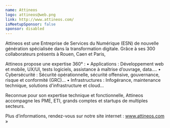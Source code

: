 ```yaml
---
name: Attineos
logo: attineos@web.png
link: http://www.attineos.com/
isMeetupSponsor: false
sponsor: disabled
---
```


Attineos est une Entreprise de Services du Numérique (ESN) de nouvelle génération 
spécialisée dans la transformation digitale. Grâce à ses 300 collaborateurs 
présents à Rouen, Caen et Paris, 

Attineos propose une expertise 360° :
• Applications : Développement web et mobile, UX/UI, tests logiciels, assistance à maîtrise d’ouvrage, data….
• Cybersécurité : Sécurité opérationnelle, sécurité offensive, gouvernance, risque et conformité (GRC)...
• Infrastructures : Infogérance, maintenance technique, solutions d'infrastructure et cloud...

Reconnue pour son expertise technique et fonctionnelle, Attineos accompagne les PME, ETI, grands comptes et startups de multiples secteurs.

Plus d’informations, rendez-vous sur notre site internet : www.attineos.com »